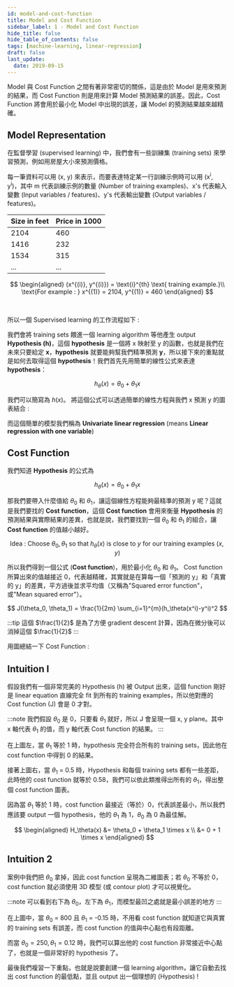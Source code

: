 ```yaml
---
id: model-and-cost-function
title: Model and Cost Function
sidebar_label: 1 - Model and Cost Function
hide_title: false
hide_table_of_contents: false
tags: [machine-learning, linear-regression]
draft: false
last_update:
  date: 2019-09-15
---
```


Model 與 Cost Function 之間有著非常密切的關係，這是由於 Model 是用來預測的結果，而 Cost Function 則是用來計算 Model 預測結果的誤差。因此，Cost Function 將會用於最小化 Model 中出現的誤差，讓 Model 的預測結果越來越精確。

## Model Representation

在監督學習 (supervised learning) 中，我們會有一些訓練集 (training sets) 來學習預測，例如用房屋大小來預測價格。

每一筆資料可以用 (x, y) 來表示，而要表達特定某一行訓練示例時可以用 (x<sup>i</sup>, y<sup>i</sup>)，其中 m 代表訓練示例的數量 (Number of training examples)、x's 代表輸入變數 (Input variables / features)、y's 代表輸出變數 (Output variables / features)。

<div style={{ display:"flex", justifyContent:"center" }}>

| Size in feet | Price in 1000 |
| :----------- | :------------ |
| 2104         | 460           |
| 1416         | 232           |
| 1534         | 315           |
| ...          | ...           |

</div>

$$
\begin{aligned}
(x^{(i)}, y^{(i)}) = \text{i}^{th} \text{ training example.}\\
\text{For example : }
x^{(1)} = 2104, y^{(1)} = 460
\end{aligned}
$$

<br />

所以一個 Supervised learning 的工作流程如下 :

<fig
  src="/img/learning/machine-learning/02-linear-regression/01-model-and-cost-function/supervised.png"
  caption="Supervised learning workflow"
/>

我們會將 training sets 餵進一個 learning algorithm 等他產生 output **Hypothesis (h)**，這個 **hypothesis** 是一個將 x 映射至 y 的函數，也就是我們在未來只要給定 **x**，**hypothesis** 就要能夠幫我們精準預測 **y**，所以接下來的重點就是如何去取得這個 **hypothesis**！我們首先先用簡單的線性公式來表達 **hypothesis**：

$$
h_\theta(x) = \theta_0 + \theta_1x
$$

我們可以簡寫為 $h(x)$。 將這個公式可以透過簡單的線性方程與我們 x 預測 y 的圖表結合 :

<fig
  src="/img/learning/machine-learning/02-linear-regression/01-model-and-cost-function/linear_regression.png"
  caption="Linear regression with one variable"
/>

而這個簡單的模型我們稱為 **Univariate linear regression** \(means **Linear regression with one variable**\)

## Cost Function

我們知道 **Hypothesis** 的公式為

$$
h_\theta(x) = \theta_0 + \theta_1x
$$

那我們要帶入什麼值給 $\theta_0$ 和 $\theta_1$，讓這個線性方程能夠最精準的預測 y 呢？這就是我們要找的 **Cost function**，這個 **Cost function** 會用來衡量 **Hypothesis** 的預測結果與實際結果的差異，也就是說，我們要找到一個 $\theta_0$ 和 $\theta_1$ 的組合，讓 **Cost function** 的值越小越好。

$$
\text{Idea : Choose } \theta_0, \theta_1 \text{ so that } h_\theta(x) \text{ is close to } y \text{ for our training examples } (x, y)
$$

所以我們得到一個公式 \(**Cost function**\)，用於最小化 $\theta_0$ 和 $\theta_1$。 Cost function 所算出來的值越接近 0，代表越精確，其實就是在算每一個「預測的 y」和「真實的 y」的差異，平方過後並求平均值（又稱為"Squared error function"，或"Mean squared error"）。

$$
J(\theta_0, \theta_1) = \frac{1}{2m} \sum_{i=1}^{m}(h_\theta(x^i)-y^i)^2
$$

:::tip
這個 $\frac{1}{2}$ 是為了方便 gradient descent 計算，因為在微分後可以消掉這個 $\frac{1}{2}$
:::

用圖總結一下 Cost Function :

<fig
  src="/img/learning/machine-learning/02-linear-regression/01-model-and-cost-function/cost_function.png"
  caption="Cost function"
/>

## Intuition I

假設我們有一個非常完美的 Hypothesis (h) 被 Output 出來，這個 function 剛好是 linear equation 直線完全 fit 到所有的 training examples，所以他對應的 Cost function (J) 會是 0 才對。

:::note
我們假設 $\theta_0$ 是 0，只要看 $\theta_1$ 就好，所以 J 會呈現一個 x, y plane。其中 x 軸代表 $\theta_1$ 的值，而 y 軸代表 Cost function 的結果。
:::

<div style={{ display: "flex" }}>
  <fig
    src="/img/learning/machine-learning/02-linear-regression/01-model-and-cost-function/intuition1.png"
    caption="Intuition"
  />
  <fig
    src="/img/learning/machine-learning/02-linear-regression/01-model-and-cost-function/intuition2.png"
    caption="Intuition"
  />
</div>

在上圖左，當 $\theta_1$ 等於 1 時，hypothesis 完全符合所有的 training sets，因此他在
cost function 中得到 0 的結果。

接著上圖右，當 $\theta_1$ = 0.5 時，Hypothesis 和每個 training sets 都有一些差距，此時他的 cost function 就等於 0.58，我們可以依此類推得出所有的 $\theta_1$，得出整個 cost function 圖表。

<fig
  src="/img/learning/machine-learning/02-linear-regression/01-model-and-cost-function/intuition3.png"
  caption="Cost Function with different theta 1"
/>

因為當 $\theta_1$ 等於 1 時，cost function 最接近（等於）0，代表誤差最小，所以我們應該要
output 一個 hypothesis，他的 $\theta_1$ 為 1，$\theta_0$ 為 0 為最佳解。

$$
\begin{aligned}
H_\theta(x) &= \theta_0 + \theta_1 \times x \\
&= 0 + 1 \times x
\end{aligned}
$$

## Intuition 2

案例中我們把 $\theta_0$ 拿掉，因此 cost function 呈現為二維圖表；若 $\theta_0$ 不等於 0，cost function 就必須使用 3D 模型 (或 contour plot) 才可以視覺化。

:::note
可以看到右下為 $\theta_0$，左下為 $\theta_1$，而模型最凹之處就是最小誤差的地方
:::

<fig
  src="/img/learning/machine-learning/02-linear-regression/01-model-and-cost-function/two_variables_cost_function_model.png"
  caption="Two variables cost function model"
/>

<fig
  src="/img/learning/machine-learning/02-linear-regression/01-model-and-cost-function/contour1.png"
  caption="Contour 1"
/>

在上圖中，當 $\theta_0$ = 800 且 $\theta_1$ = -0.15 時，不用看 cost function 就知道它與真實的 training sets 有誤差，而 cost function 的值與中心點也有段距離。

而當 $\theta_0 = 250, \theta_1 = 0.12$ 時，我們可以算出他的 cost function 非常接近中心點了，也就是一個非常好的 hypothesis 了。

<fig
  src="/img/learning/machine-learning/02-linear-regression/01-model-and-cost-function/contour2.png"
  caption="Contour 2"
/>

最後我們複習一下重點，也就是說要創建一個 learning algorithm，讓它自動去找出 cost function 的最低點，並且 output 出一個理想的 (Hypothesis) !

<fig
  src="/img/learning/machine-learning/02-linear-regression/01-model-and-cost-function/model_goal.png"
  caption="Model goal"
/>
